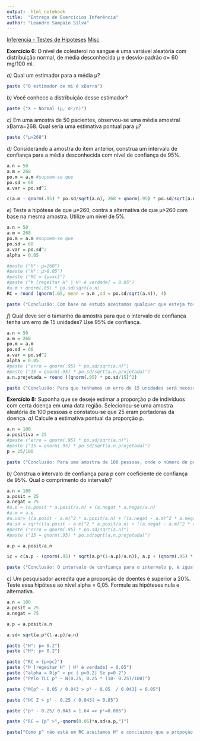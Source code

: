 ```yaml
---
output:  html_notebook
title:  "Entrega de Exercícios Inferência"
author: "Leandro Sampaio Silva"
---
```

[Inferencia - Testes de Hipoteses](https://1drv.ms/b/s!AjhHHIPrrq6S7G_iZg3rtdPNxIfk)
[Misc](https://www.youtube.com/user/ecograd/videos)

**Exercício 6**: O nível de colesterol no sangue é uma variável aleatória com distribuição normal, de média desconhecida µ e desvio-padrão σ= 60 mg/100 ml.

*a)* Qual um estimador para a média µ?
```r
paste ("O estimador de mi é xBarra")
```
*b)* Você conhece a distribuição desse estimador?
```r
paste ("X ~ Normal (µ, σ²/n)")
```
*c)* Em uma amostra de 50 pacientes, observou-se uma média amostral xBarra=268. Qual seria uma estimativa pontual para µ?
```r
paste ("µ=268")
```
*d)* Considerando a amostra do item anterior, construa um intervalo de confiança para a média desconhecida com nível de confiança de 95%.
```r
a.n = 50
a.m = 268
po.m = a.m #supoem-se que
po.sd = 60
a.var = po.sd^2

c(a.m - qnorm(.95) * po.sd/sqrt(a.n), 268 + qnorm(.95) * po.sd/sqrt(a.n))
```

*e)* Teste a hipótese de que µ=260, contra a alternativa de que µ>260 com base na mesma amostra. Utilize um nivel de 5%.
```r
a.n = 50
a.m = 268
po.m = a.m #supoem-se que
po.sd = 60
a.var = po.sd^2
alpha = 0.05

#paste ("H°: µ=260")
#paste ("H¹: µ>0.05")
#paste ("RC = {µ>xc}")
#paste ("Þ [regeitar H° | H¹ é verdade] = 0.05")
#a.m + qnorm(.05) * po.sd/sqrt(a.n)
RC = round (qnorm(.05, mean = a.m ,sd = po.sd/sqrt(a.n)), 4)

paste ("Conclusão: Com base no estudo aceitamos qualquer que esteja fora da região critica ou seja, valores acima de", RC)
```
*f)* Qual deve ser o tamanho da amostra para que o intervalo de confiança tenha um erro de 15 unidades? Use 95% de confiança.
```r
a.n = 50
a.m = 268
po.m = a.m
po.sd = 60
a.var = po.sd^2
alpha = 0.05
#paste ("erro = qnorm(.95) * po.sd/sqrt(a.n)")
#paste ("15 = qnorm(.95) * po.sd/sqrt(a.n.projetada)")
a.n.projetada = round ((qnorm(.95) * po.sd/15)^2)

paste ("Conclusão: Para que tenhamos um erro de 15 unidades será necessária uma amostra de", a.n.projetada,"unidades")
```
**Exercício 8:** Suponha que se deseje estimar a proporção p de indivíduos com certa doença em uma data região. Selecionou-se uma amostra aleatória de 100 pessoas e constatou-se que 25 eram portadoras da doença.
*a)* Calcule a estimativa pontual da proporção p.
```r
a.n = 100
a.positiva = 25
#paste ("erro = qnorm(.95) * po.sd/sqrt(a.n)")
#paste ("15 = qnorm(.95) * po.sd/sqrt(a.n.projetada)")
p = 25/100

paste ("Conclusão: Para uma amostra de 100 pessoas, onde o número de portadores é igual 25, estima-se um proporção de", p)
```
*b)* Construa o intervalo de confiança para p com coeficiente de confiança de 95%. Qual o comprimento do intervalo?
```r
a.n = 100
a.posit = 25
a.negat = 75
#a.e = (a.posit * a.posit/a.n) + (a.negat * a.negat/a.n)
#a.m = a.e
#a.var= ((a.posit - a.m)^2 * a.posit/a.n) + ((a.negat - a.m)^2 * a.negat/a.n)
#a.sd = sqrt(((a.posit - a.m)^2 * a.posit/a.n) + ((a.negat - a.m)^2 * a.negat/a.n))
#paste ("erro = qnorm(.95) * po.sd/sqrt(a.n)")
#paste ("15 = qnorm(.95) * po.sd/sqrt(a.n.projetada)")

a.p = a.posit/a.n

ic = c(a.p - (qnorm(.95) * sqrt(a.p*(1-a.p)/a.n)), a.p + (qnorm(.95) * sqrt(a.p*(1-a.p)/a.n)))

paste ("Conclusão: O intervalo de confiança para o intervalo p, é igual a", round (ic[1],3), round (ic[2],3))
```
*c)* Um pesquisador acredita que a proporção de doentes é superior a 20%. Teste essa hipótese ao nível alpha = 0,05. Formule as hipóteses nula e alternativa.
```r
a.n = 100
a.posit = 25
a.negat = 75

a.p = a.posit/a.n

a.sd= sqrt(a.p*(1-a.p)/a.n)

paste ("H°: p= 0.2")
paste ("H¹: p> 0.2")

paste ("RC = {p>pc}")
paste ("Þ [regeitar H° | H¹ é verdade] = 0.05")
paste ("alpha = Þ[p^ > pc | p=0.2] Se p=0.2")
paste ("Pelo TLC p^ ~ N(0.25, 0.25 * (10- 0.25)/100)")

paste ("Þ[p^ - 0.05 / 0.043 > p¹ - 0.05  / 0.043] = 0.05")

paste ("Þ[ Z > p¹ - 0.25 / 0.043] = 0.05")

paste ("p¹ - 0.25/ 0.043 = 1.64 => p¹=0.086")

paste ("RC = {p^ >",-qnorm(0.05)*a.sd+a.p,"}")

paste("Como p^ não está em RC aceitamos H° e concluimos que a propoção é superior a 20%")
```

